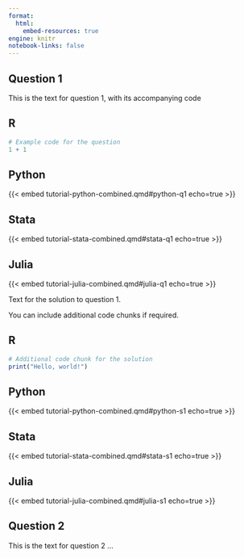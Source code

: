 ```yaml
---
format:
  html:
    embed-resources: true
engine: knitr
notebook-links: false
---
```


## Question 1

This is the text for question 1, with its accompanying code 

::: {.panel-tabset .nav-pills}

## R

```r
# Example code for the question
1 + 1
```

## Python

{{< embed tutorial-python-combined.qmd#python-q1 echo=true >}}

## Stata

{{< embed tutorial-stata-combined.qmd#stata-q1 echo=true >}}

## Julia

{{< embed tutorial-julia-combined.qmd#julia-q1 echo=true >}}

:::

::: {.content-visible when-profile="python-solutions"}
Text for the solution to question 1.

You can include additional code chunks if required.

::: {.panel-tabset .nav-pills}

## R

```r
# Additional code chunk for the solution
print("Hello, world!")
```

## Python

{{< embed tutorial-python-combined.qmd#python-s1 echo=true >}}

## Stata

{{< embed tutorial-stata-combined.qmd#stata-s1 echo=true >}}

## Julia

{{< embed tutorial-julia-combined.qmd#julia-s1 echo=true >}}

:::
:::

## Question 2

This is the text for question 2 ...
